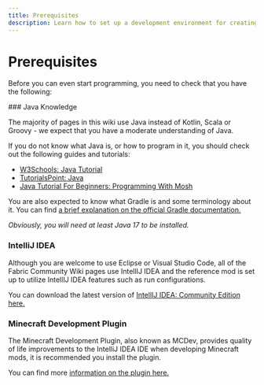 ```yaml
---
title: Prerequisites
description: Learn how to set up a development environment for creating mods using the Fabric toolchain.
---
```



# Prerequisites

Before you can even start programming, you need to check that you have the following:

<Steps>
### Java Knowledge

The majority of pages in this wiki use Java instead of Kotlin, Scala or Groovy - we expect that you have a moderate understanding of Java.

If you do not know what Java is, or how to program in it, you should check out the following guides and tutorials:

- [W3Schools: Java Tutorial](https://www.w3schools.com/java/)
- [TutorialsPoint: Java](https://www.tutorialspoint.com/java/index.htm)
- [Java Tutorial For Beginners: Programming With Mosh](https://www.youtube.com/watch?v=eIrMbAQSU34)

You are also expected to know what Gradle is and some terminology about it. You can find [a brief explanation on the official Gradle documentation.](https://docs.gradle.org/current/userguide/userguide.html)

*Obviously, you will need at least Java 17 to be installed.*

### IntelliJ IDEA

Although you are welcome to use Eclipse or Visual Studio Code, all of the Fabric Community Wiki pages use IntellIJ IDEA and the reference mod is set up to utilize IntellIJ IDEA features such as run configurations.

You can download the latest version of [IntellIJ IDEA: Community Edition here.](https://www.jetbrains.com/idea/download/?section=linux)

### Minecraft Development Plugin

The Minecraft Development Plugin, also known as MCDev, provides quality of life improvements to the IntelliJ IDEA IDE when developing Minecraft mods, it is recommended you install the plugin.

You can find more [information on the plugin here.](https://mcdev.io/)

</Steps>
